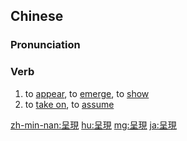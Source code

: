 {{also|呈现}}
==Chinese==
{{zh-forms|s=呈现}}

===Pronunciation===
{{zh-pron
|m=chéngxiàn
|c=cing4 jin6
|cat=v
}}

===Verb===
{{zh-verb}}

# to [[appear]], to [[emerge]], to [[show]] {{gloss|oneself}}
# to [[take on]], to [[assume]] {{gloss|an appearance, a form and etc}}

[[zh-min-nan:呈現]]
[[hu:呈現]]
[[mg:呈現]]
[[ja:呈現]]